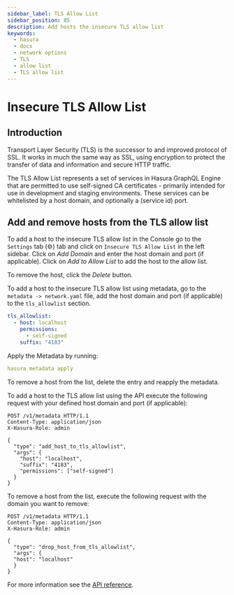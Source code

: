 ```yaml
---
sidebar_label: TLS Allow List
sidebar_position: 85
description: Add hosts the insecure TLS allow list
keywords:
  - hasura
  - docs
  - network options
  - TLS
  - allow list
  - TLS allow list
---
```



# Insecure TLS Allow List

## Introduction

Transport Layer Security (TLS) is the successor to and improved protocol of SSL. It works in much the same way as
SSL, using encryption to protect the transfer of data and information and secure HTTP traffic.

The TLS Allow List represents a set of services in Hasura GraphQL Engine that are permitted to use self-signed CA
certificates - primarily intended for use in development and staging environments. These services can be whitelisted
by a host domain, and optionally a (service id) port.

## Add and remove hosts from the TLS allow list

<Tabs groupId="user-preference" className="api-tabs">
<TabItem value="console" label="Console">

To add a host to the insecure TLS allow list in the Console go to the `Settings` tab (⚙) tab and click on
`Insecure TLS Allow List` in the left sidebar. Click on _Add Domain_ and enter the host domain and port (if
applicable). Click on _Add to Allow List_ to add the host to the allow list.

<Thumbnail src="/img/deployment/settings_insecure-tls-allow-list_2-17-0.png" alt="Add a host to the TLS allow list" />

To remove the host, click the _Delete_ button.

</TabItem>
<TabItem value="cli" label="CLI">

To add a host to the insecure TLS allow list using metadata, go to the `metadata -> network.yaml` file, add the host
domain and port (if applicable) to the `tls_allowlist` section.

```yaml
tls_allowlist:
  - host: localhost
    permissions:
      - self-signed
    suffix: "4183"
```

Apply the Metadata by running:

```yaml
hasura metadata apply
```

To remove a host from the list, delete the entry and reapply the metadata.

</TabItem>
<TabItem value="api" label="API">

To add a host to the TLS allow list using the API execute the following request with your defined host domain and
port (if applicable):

```http
POST /v1/metadata HTTP/1.1
Content-Type: application/json
X-Hasura-Role: admin

{
  "type": "add_host_to_tls_allowlist",
  "args": {
    "host": "localhost",
    "suffix": "4183",
    "permissions": ["self-signed"]
  }
}
```

To remove a host from the list, execute the following request with the domain you want to remove:

```http
POST /v1/metadata HTTP/1.1
Content-Type: application/json
X-Hasura-Role: admin

{
  "type": "drop_host_from_tls_allowlist",
  "args": {
  "host": "localhost"
  }
}
```

For more information see the [API reference](/api-reference/metadata-api/network.mdx#tls-allowlist).

</TabItem>
</Tabs>